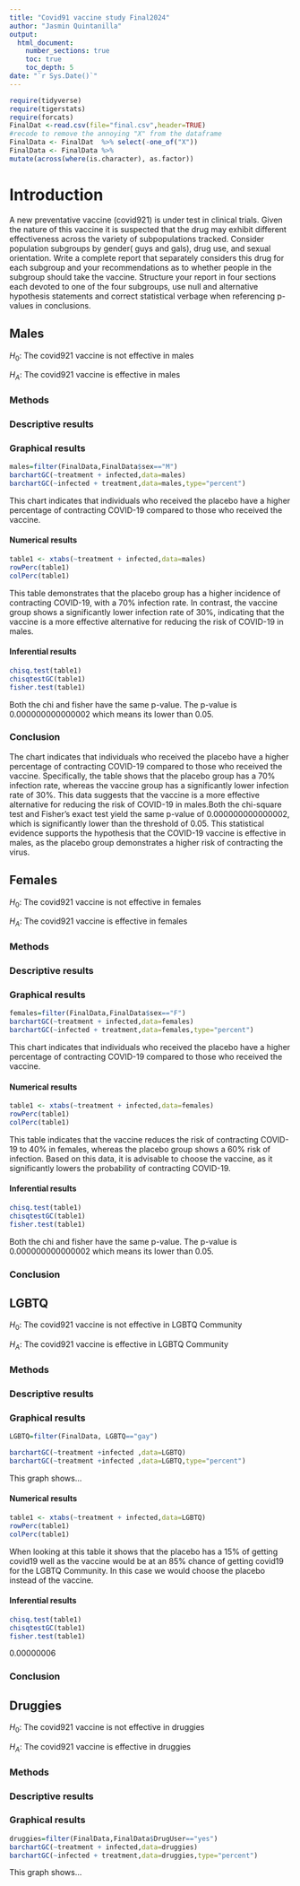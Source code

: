 ```yaml
---
title: "Covid91 vaccine study Final2024"
author: "Jasmin Quintanilla"
output: 
  html_document:
    number_sections: true
    toc: true
    toc_depth: 5
date: "`r Sys.Date()`" 
---
```


```r
require(tidyverse)
require(tigerstats)
require(forcats)
FinalDat <-read.csv(file="final.csv",header=TRUE)
#recode to remove the annoying "X" from the dataframe
FinalData <- FinalDat  %>% select(-one_of("X"))
FinalData <- FinalData %>%
mutate(across(where(is.character), as.factor))
```

# Introduction

A new  preventative vaccine (covid921) is under test in clinical trials. Given the nature of this vaccine it is suspected that the drug may exhibit different effectiveness across the variety of subpopulations tracked. Consider population subgroups by gender( guys and gals), drug use, and sexual orientation. Write a complete report that separately considers this drug for each subgroup and your recommendations as to whether people in the subgroup should take the vaccine. Structure your report in four sections each devoted to one of the four subgroups, use null and alternative hypothesis statements and correct statistical verbage when referencing p-values in conclusions.

## Males

$H_0$: The covid921 vaccine is not effective in males 

$H_A$: The covid921 vaccine is effective in males 


### Methods

### Descriptive results

### Graphical results 

```r
males=filter(FinalData,FinalData$sex=="M")
barchartGC(~treatment + infected,data=males)
barchartGC(~infected + treatment,data=males,type="percent")

```

This chart indicates that individuals who received the placebo have a higher percentage of contracting COVID-19 compared to those who received the vaccine.

#### Numerical results 

```r
table1 <- xtabs(~treatment + infected,data=males)
rowPerc(table1)
colPerc(table1)
```
This table demonstrates that the placebo group has a higher incidence of contracting COVID-19, with a 70% infection rate. In contrast, the vaccine group shows a significantly lower infection rate of 30%, indicating that the vaccine is a more effective alternative for reducing the risk of COVID-19 in males.


#### Inferential results 

```r
chisq.test(table1)
chisqtestGC(table1)
fisher.test(table1)
```

Both the chi and fisher have the same p-value. The p-value is 0.000000000000002 which means its lower than 0.05.

### Conclusion

The chart indicates that individuals who received the placebo have a higher percentage of contracting COVID-19 compared to those who received the vaccine. Specifically, the table shows that the placebo group has a 70% infection rate, whereas the vaccine group has a significantly lower infection rate of 30%. This data suggests that the vaccine is a more effective alternative for reducing the risk of COVID-19 in males.Both the chi-square test and Fisher's exact test yield the same p-value of 0.000000000000002, which is significantly lower than the threshold of 0.05. This statistical evidence supports the hypothesis that the COVID-19 vaccine is effective in males, as the placebo group demonstrates a higher risk of contracting the virus.

## Females

$H_0$: The covid921 vaccine is not effective in females

$H_A$: The covid921 vaccine is effective in females 

### Methods



### Descriptive results

### Graphical results 

```r
females=filter(FinalData,FinalData$sex=="F")
barchartGC(~treatment + infected,data=females)
barchartGC(~infected + treatment,data=females,type="percent")

```

This chart indicates that individuals who received the placebo have a higher percentage of contracting COVID-19 compared to those who received the vaccine.

#### Numerical results 
```r
table1 <- xtabs(~treatment + infected,data=females)
rowPerc(table1)
colPerc(table1)
```

This table indicates that the vaccine reduces the risk of contracting COVID-19 to 40% in females, whereas the placebo group shows a 60% risk of infection. Based on this data, it is advisable to choose the vaccine, as it significantly lowers the probability of contracting COVID-19.

#### Inferential results
```r
chisq.test(table1)
chisqtestGC(table1)
fisher.test(table1)
```

Both the chi and fisher have the same p-value. The p-value is 0.000000000000002 which means its lower than 0.05.

### Conclusion 



## LGBTQ

$H_0$: The covid921 vaccine is not effective in LGBTQ Community

$H_A$: The covid921 vaccine is effective in LGBTQ Community

### Methods

### Descriptive results

### Graphical results

```r
LGBTQ=filter(FinalData, LGBTQ=="gay")
```



```r
barchartGC(~treatment +infected ,data=LGBTQ)
barchartGC(~treatment +infected ,data=LGBTQ,type="percent")

```

This graph shows...

#### Numerical results 
```r
table1 <- xtabs(~treatment + infected,data=LGBTQ)
rowPerc(table1)
colPerc(table1)
```
When looking at this table it shows that the placebo has a 15% of getting covid19 well as the vaccine would be at an 85% chance of getting covid19 for the LGBTQ Community. In this case we would choose the placebo instead of the vaccine. 


#### Inferential results
```r
chisq.test(table1)
chisqtestGC(table1)
fisher.test(table1)
```

0.00000006 

### Conclusion



## Druggies

$H_0$: The covid921 vaccine  is not effective in druggies

$H_A$: The covid921 vaccine is effective in druggies

### Methods

### Descriptive results

### Graphical results 

```r
druggies=filter(FinalData,FinalData$DrugUser=="yes")
barchartGC(~treatment + infected,data=druggies)
barchartGC(~infected + treatment,data=druggies,type="percent")

```

This graph shows...



